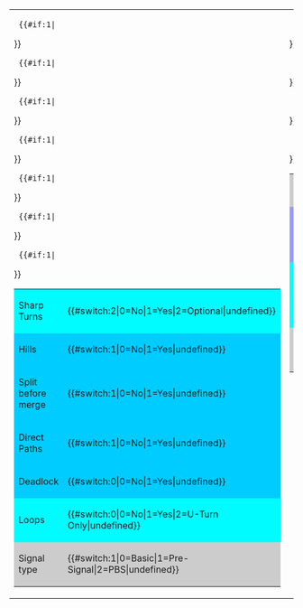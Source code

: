 <table border='0'>
<tr><td width='50%' valign='top'>
<table border='0' width='100%'>
  {{#if:1|<tr bgcolor='#{{#switch:2|0=CCFFCC|1=FFCCCC|2=FFFFCC|FFFFFF}}'><td>Sharp Turns</td>
	<td>{{#switch:2|0=No|1=Yes|2=Optional|undefined}}</td></tr>}}
  {{#if:1|<tr bgcolor='#{{#switch:1|0=CCFFCC|1=FFCCCC|FFFFFF}}'><td>Hills</td>
	<td>{{#switch:1|0=No|1=Yes|undefined}}</td></tr>}}
  {{#if:1|<tr bgcolor='#{{#switch:1|0=FFCCCC|1=CCFFCC|FFFFFF}}'><td>Split before merge</td>
	<td>{{#switch:1|0=No|1=Yes|undefined}}</td></tr>}}
  {{#if:1|<tr bgcolor='#{{#switch:1|0=FFCCCC|1=CCFFCC|FFFFFF}}'><td>Direct Paths</td>
	<td>{{#switch:1|0=No|1=Yes|undefined}}</td></tr>}}
  {{#if:1|<tr bgcolor='#{{#switch:0|0=CCFFCC|1=FFCCCC|FFFFFF}}'><td>Deadlock</td>
	<td>{{#switch:0|0=No|1=Yes|undefined}}</td></tr>}}
  {{#if:1|<tr bgcolor='#{{#switch:0|0=CCFFCC|1=FFCCCC|2=FFFFCC|FFFFFF}}'><td>Loops</td>
	<td>{{#switch:0|0=No|1=Yes|2=U-Turn Only|undefined}}</td></tr>}}
  {{#if:1|<tr bgcolor='#cccccc'><td>Signal type</td>		<td>{{#switch:1|0=Basic|1=Pre-Signal|2=PBS|undefined}}</td></tr>}}
</table>
</td><td width='50%' valign='top'>
<table border='0' width='100%'>
  <tr bgcolor='#cccccc'><td>Cost</td>				<td>$x</td></tr>
  {{#if:1|<tr bgcolor='#{{#switch:3|0=99FF99|1=CCFF99|2=FFFF99|3=FFCC99|4=FF9999|FFFFFF}}'><td>Construction difficulty</td>
	<td>{{#switch:3|0=Very Easy|1=Easy|2=Moderate|3=Hard|4=Very Hard|undefined}}</td></tr>}}
  {{#if:1|<tr bgcolor='#{{#switch:1|0=CCFFCC|1=FFCCCC|2=FFFFCC|FFFFFF}}'><td>Tunnles</td>
	<td>{{#switch:1|0=No|1=Yes|2=Optional|undefined}}</td></tr>}}
  {{#if:1|<tr bgcolor='#{{#switch:2|0=CCFFCC|1=FFCCCC|2=FFFFCC|FFFFFF}}'><td>Bridges</td>
	<td>{{#switch:2|0=No|1=Yes|2=Optional|undefined}}</td></tr>}}
  {{#if:1|<tr bgcolor='#cccccc'><td colspan='2'>Breakdowns<br/>If a train breaks down only one line is stopped.</td></tr>}}
</table>
</td></tr>
</table>